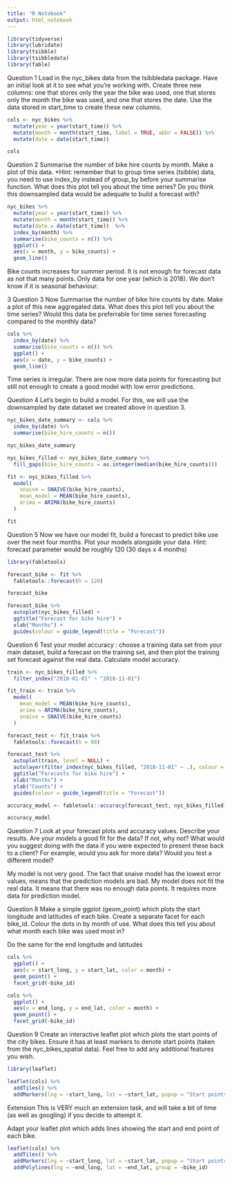 ```yaml
---
title: "R Notebook"
output: html_notebook
---
```


```r
library(tidyverse)
library(lubridate)
library(tsibble)
library(tsibbledata)
library(fable)
```
 Question 1
Load in the nyc_bikes data from the tsibbledata package. Have an initial look at it to see what you’re working with. Create three new columns: one that stores only the year the bike was used, one that stores only the month the bike was used, and one that stores the date. Use the data stored in start_time to create these new columns.

```r
cols <- nyc_bikes %>% 
  mutate(year = year(start_time)) %>% 
  mutate(month = month(start_time, label = TRUE, abbr = FALSE)) %>% 
  mutate(date = date(start_time)) 

cols
```
Question 2
Summarise the number of bike hire counts by month. Make a plot of this data. *Hint: remember that to group time series (tsibble) data, you need to use index_by instead of group_by before your summarise function. What does this plot tell you about the time series? Do you think this downsampled data would be adequate to build a forecast with?
```r
nyc_bikes %>% 
  mutate(year = year(start_time)) %>% 
  mutate(month = month(start_time)) %>% 
  mutate(date = date(start_time))  %>% 
  index_by(month) %>% 
  summarise(bike_counts = n()) %>% 
  ggplot() +
  aes(x = month, y = bike_counts) +
  geom_line()
```
Bike counts increases for summer period. It is not enough for forecast data as 
not that many points. Only data for one year (which is 2018). We don't know if it is
seasonal behaviour.

3 Question 3
Now Summarise the number of bike hire counts by date. Make a plot of this new aggregated data. What does this plot tell you about the time series? Would this data be preferrable for time series forecasting compared to the monthly data? 
```r
cols %>% 
  index_by(date) %>% 
  summarise(bike_counts = n()) %>% 
  ggplot() +
  aes(x = date, y = bike_counts) +
  geom_line()
```
Time series is irregular. There are now more data points for forecasting but still not enough to create a good model with low error predictions.

Question 4
Let’s begin to build a model. For this, we will use the downsampled by date dataset we created above in question 3.

```r
nyc_bikes_date_summary <- cols %>% 
  index_by(date) %>%
  summarise(bike_hire_counts = n())

nyc_bikes_date_summary 

nyc_bikes_filled <- nyc_bikes_date_summary %>%
  fill_gaps(bike_hire_counts = as.integer(median(bike_hire_counts)))

fit <- nyc_bikes_filled %>% 
  model(
    snaive = SNAIVE(bike_hire_counts),
    mean_model = MEAN(bike_hire_counts),
    arima = ARIMA(bike_hire_counts) 
  )

fit

```
Question 5
Now we have our model fit, build a forecast to predict bike use over the next four months. Plot your models alongside your data.
Hint: forecast parameter would be roughly 120 (30 days x 4 months)
```r
library(fabletools)

forecast_bike <- fit %>% 
  fabletools::forecast(h = 120)

forecast_bike

forecast_bike %>% 
  autoplot(nyc_bikes_filled) +
  ggtitle("Forecast for bike hire") +
  xlab("Months") +
  guides(colour = guide_legend(title = "Forecast"))
```
Question 6
Test your model accuracy : choose a training data set from your main dataset, build a forecast on the training set, and then plot the training set forecast against the real data. Calculate model accuracy.

```r
train <- nyc_bikes_filled %>% 
  filter_index("2018-01-01" ~ "2018-11-01")

fit_train <- train %>% 
  model(
    mean_model = MEAN(bike_hire_counts),
    arima = ARIMA(bike_hire_counts),
    snaive = SNAIVE(bike_hire_counts)
  )
```

```r
forecast_test <- fit_train %>% 
  fabletools::forecast(h = 90)

forecast_test %>% 
  autoplot(train, level = NULL) +
  autolayer(filter_index(nyc_bikes_filled, "2018-11-01" ~ .), colour = "black") +
  ggtitle("Forecasts for bike hire") +
  xlab("Months") +
  ylab("Counts") +
  guides(colour = guide_legend(title = "Forecast"))
```

```r
accuracy_model <- fabletools::accuracy(forecast_test, nyc_bikes_filled)

accuracy_model
```
Question 7
Look at your forecast plots and accuracy values. Describe your results. Are your models a good fit for the data? If not, why not? What would you suggest doing with the data if you were expected to present these back to a client? For example, would you ask for more data? Would you test a different model?

My model is not very good. The fact that snaive model has the lowest error values, 
means that the prediction models are bad. My model does not fit the real data. 
It means that there was no enough data points. It requires more data for prediction model.


Question 8
Make a simple ggplot (geom_point) which plots the start longitude and latitudes of each bike. Create a separate facet for each bike_id. Colour the dots in by month of use. What does this tell you about what month each bike was used most in?

Do the same for the end longitude and latitudes

```r
cols %>% 
  ggplot() +
  aes(x = start_long, y = start_lat, color = month) +
  geom_point() +
  facet_grid(~bike_id)
```
```r
cols %>% 
  ggplot() +
  aes(x = end_long, y = end_lat, color = month) +
  geom_point() +
  facet_grid(~bike_id)
```
Question 9
Create an interactive leaflet plot which plots the start points of the city bikes. Ensure it has at least markers to denote start points (taken from the nyc_bikes_spatial data). Feel free to add any additional features you wish.
```r
library(leaflet)

leaflet(cols) %>% 
  addTiles() %>% 
  addMarkers(lng = ~start_long, lat = ~start_lat, popup = "Start points")
```
Extension
This is VERY much an extension task, and will take a bit of time (as well as googling) if you decide to attempt it.

Adapt your leaflet plot which adds lines showing the start and end point of each bike.

```r
leaflet(cols) %>% 
  addTiles() %>% 
  addMarkers(lng = ~start_long, lat = ~start_lat, popup = "Start points") %>% 
  addPolylines(lng = ~end_long, lat = ~end_lat, group = ~bike_id)
```

